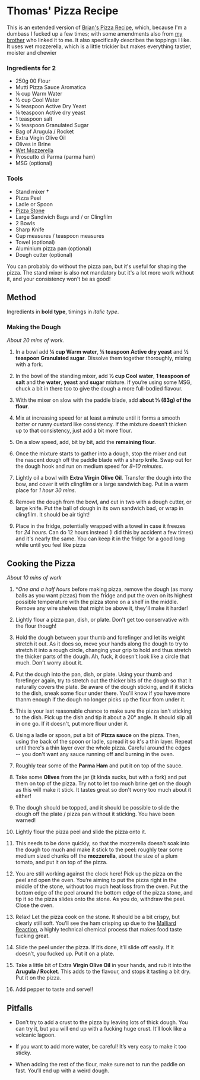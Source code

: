 Thomas' Pizza Recipe
====================

This is an extended version of [Brian's Pizza Recipe], which, because I'm a dumbass I fucked up a few times; with some amendments also from [my brother] who linked it to me. It also specifically describes the toppings I like. It uses wet mozzerella, which is a little trickier but makes everything tastier, moister and chewier


[Brian's Pizza Recipe]: https://www.ditalia.com/blogs/the-secret-sauce/caputo-00-flour-pizza-dough-recipe
[my brother]: https://twitter.com/2steady4u

### Ingredients for 2
- 250g 00 Flour
- Mutti Pizza Sauce Aromatica
- ¼ cup Warm Water
- ½ cup Cool Water
- ¼ teaspoon Active Dry Yeast
- ¼ teaspoon Active dry yeast
- 1 teaspoon salt
- ½ teaspoon Granulated Sugar
- Bag of Arugula / Rocket
- Extra Virgin Olive Oil
- Olives in Brine
- [Wet Mozzerella]
- Proscutto di Parma (parma ham)
- MSG (optional)

[Wet Mozzerella]: https://www.tesco.com/groceries/en-GB/products/250065690

### Tools
- Stand mixer †
- Pizza Peel
- Ladle or Spoon
- [Pizza Stone]
- Large Sandwich Bags and / or Clingfilm
- 2 Bowls
- Sharp Knife
- Cup measures / teaspoon measures
- Towel (optional)
- Aluminium pizza pan (optional)
- Dough cutter (optional)

You can probably do without the pizza pan, but it's useful for shaping the pizza. The stand mixer is also not mandatory but it's a lot more work without it, and your consistency won't be as good!

[Pizza Stone]: https://www.amazon.co.uk/gp/product/B07WRR36D7/ref=ppx_yo_dt_b_search_asin_title?ie=UTF8&psc=1

## Method
Ingredients in **bold type**, timings in *italic type*.

### Making the Dough
*About 20 mins of work.*

1. In a bowl add **¼ cup Warm water**, **¼ teaspoon Active dry yeast** and **½ teaspoon Granulated sugar**. Dissolve them together thoroughly, mixing with a fork.

2. In the bowl of the standing mixer, add **½ cup Cool water**, **1 teaspoon of salt** and the **water**, **yeast** and **sugar** mixture. If you’re using some MSG, chuck a bit in there too to give the dough a more full-bodied flavour.

3. With the mixer on slow with the paddle blade, add **about ⅓ (83g) of the flour**.

4. Mix at increasing speed for at least a minute until it forms a smooth batter or runny custard like consistency. If the mixture doesn’t thicken up to that consistency, just add a bit more flour.

5. On a slow speed, add, bit by bit, add the **remaining flour**.

6. Once the mixture starts to gather into a dough, stop the mixer and cut the nascent dough off the paddle blade with a sharp knife. Swap out for the dough hook and run on medium speed for *8–10 minutes*.

7. Lightly oil a bowl with **Extra Virgin Olive Oil**. Transfer the dough into the bow, and cover it with clingfilm or a large sandwich bag. Put in a warm place for *1 hour 30 mins*.

8. Remove the dough from the bowl, and cut in two with a dough cutter, or large knife. Put the ball of dough in its own sandwich bad, or wrap in clingfilm. It should be air tight!

9. Place in the fridge, potentially wrapped with a towel in case it freezes for *24 hours*. Can do 12 hours instead (I did this by accident a few times) and it's nearly the same. You can keep it in the fridge for a good long while until you feel like pizza

## Cooking the Pizza
*About 10 mins of work*

1. **One and a half hours* before making pizza, remove the dough (as many balls as you want pizzas) from the fridge and put the oven on its highest possible temperature with the pizza stone on a shelf in the middle. Remove any wire shelves that might be above it, they'll make it harder!

2. Lightly flour a pizza pan, dish, or plate. Don't get too conservative with the flour though!

3. Hold the dough between your thumb and forefinger and let its weight stretch it out. As it does so, move your hands along the dough to try to stretch it into a rough circle, changing your grip to hold and thus stretch the thicker parts of the dough. Ah, fuck, it doesn't look like a circle that much. Don't worry about it.

4. Put the dough into the pan, dish, or plate. Using your thumb and forefinger again, try to stretch out the thicker bits of the dough so that it naturally covers the plate. Be aware of the dough sticking, and if it sticks to the dish, sneak some flour under there. You'll know if you have more thanm enough if the dough no longer picks up the flour from under it.

5. This is your last reasonable chance to make sure the pizza isn't sticking to the dish. Pick up the dish and tip it about a 20° angle. It should slip all in one go. If it doesn't, put more flour under it.

6. Using a ladle or spoon, put a bit of **Pizza sauce** on the pizza. Then, using the back of the spoon or ladle, spread it so it's a thin layer. Repeat until there's a thin layer over the whole pizza. Careful around the edges -- you don't want any sauce running off and burning in the oven.

7. Roughly tear some of the **Parma Ham** and put it on top of the sauce.

8. Take some **Olives** from the jar (it kinda sucks, but with a fork) and put them on top of the pizza. Try not to let too much brine get on the dough as this will make it stick. It tastes great so don't worry too much about it either!

9. The dough should be topped, and it should be possible to slide the dough off the plate / pizza pan without it sticking. You have been warned!

10. Lightly flour the pizza peel and slide the pizza onto it.

11. This needs to be done quickly, so that the mozzerella doesn't soak into the dough too much and make it stick to the peel: roughly tear some medium sized chunks off the **mozzerella**, about the size of a plum tomato, and put it on top of the pizza.

12. You are still working against the clock here! Pick up the pizza on the peel and open the oven. You’re aiming to put the pizza right in the middle of the stone, without too much heat loss from the oven. Put the bottom edge of the peel around the bottom edge of the pizza stone, and tip it so the pizza slides onto the stone. As you do, withdraw the peel. Close the oven.

13. Relax! Let the pizza cook on the stone. It should be a bit crispy, but clearly still soft. You’ll see the ham crisping up due to the [Malliard Reaction], a highly technical chemical process that makes food taste fucking great.

14. Slide the peel under the pizza. If it’s done, it’ll slide off easily. If it doesn’t, you fucked up. Put it on a plate.

15. Take a little bit of Extra **Virgin Olive Oil** in your hands, and rub it into the **Arugula / Rocket**. This adds to the flavour, and stops it tasting a bit dry. Put it on the pizza.

16. Add pepper to taste and serve!!

[Malliard Reaction]: https://en.wikipedia.org/wiki/Maillard_reaction

## Pitfalls

- Don’t try to add a crust to the pizza by leaving lots of thick dough. You can try it, but you will end up with a fucking huge crust. It’ll look like a volcanic lagoon.

- If you want to add more water, be careful! It’s very easy to make it too sticky.

- When adding the rest of the flour, make sure not to run the paddle on fast. You’ll end up with a weird dough.